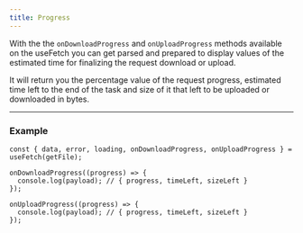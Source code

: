 ```yaml
---
title: Progress
---
```


With the the `onDownloadProgress` and `onUploadProgress` methods available on the useFetch you can get parsed and
prepared to display values of the estimated time for finalizing the request download or upload.

It will return you the percentage value of the request progress, estimated time left to the end of the task and size of
it that left to be uploaded or downloaded in bytes.

---

### Example

```tsx
const { data, error, loading, onDownloadProgress, onUploadProgress } = useFetch(getFile);

onDownloadProgress((progress) => {
  console.log(payload); // { progress, timeLeft, sizeLeft }
});

onUploadProgress((progress) => {
  console.log(payload); // { progress, timeLeft, sizeLeft }
});
```
